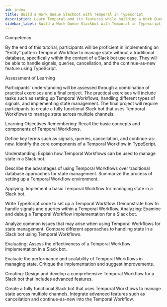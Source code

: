 ```yaml
---
id: index
title: Build a Work Queue Slackbot with Temporal in Typescript
description: Learn Temporal and its features while building a Work Queue Slackbot application
sidebar_label: Build a Work Queue Slackbot with Temporal in Typescript
---
```


Competency

By the end of this tutorial, participants will be proficient in implementing an "Entity" pattern Temporal Workflow to manage state without a traditional database, specifically within the context of a Slack bot use case. They will be able to handle signals, queries, cancellation, and the continue-as-new feature using TypeScript.

Assessment of Learning

Participants' understanding will be assessed through a combination of practical exercises and a final project. The practical exercises will include tasks such as setting up Temporal Workflows, handling different types of signals, and implementing state management. The final project will require participants to create a fully functional Slack bot that uses Temporal Workflows to manage state across multiple channels.

Learning Objectives
Remembering: Recall the basic concepts and components of Temporal Workflows.

Define key terms such as signals, queries, cancellation, and continue-as-new.
Identify the core components of a Temporal Workflow in TypeScript.

Understanding: Explain how Temporal Workflows can be used to manage state in a Slack bot.

Describe the advantages of using Temporal Workflows over traditional database approaches for state management.
Summarize the process of setting up a Temporal Workflow environment.

Applying: Implement a basic Temporal Workflow for managing state in a Slack bot.

Write TypeScript code to set up a Temporal Workflow.
Demonstrate how to handle signals and queries within a Temporal Workflow.
Analyzing: Examine and debug a Temporal Workflow implementation for a Slack bot.

Analyze common issues that may arise when using Temporal Workflows for state management.
Compare different approaches to handling state in a Slack bot using Temporal Workflows.

Evaluating: Assess the effectiveness of a Temporal Workflow implementation in a Slack bot.

Evaluate the performance and scalability of Temporal Workflows in managing state.
Critique the implementation and suggest improvements.

Creating: Design and develop a comprehensive Temporal Workflow for a Slack bot that includes advanced features.

Create a fully functional Slack bot that uses Temporal Workflows to manage state across multiple channels.
Integrate advanced features such as cancellation and continue-as-new into the Temporal Workflow.
